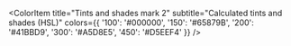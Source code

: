
<Meta title="Colors" />

<ColorPalette>
  <ColorItem
    title="Blue"
    subtitle="Original color"
    colors={{ background: "#FFFFFF", base: "#41BBD9" }}
  />
  <ColorItem
    title="Tints and shades"
    subtitle="Calculated tints and shades (RGB)"
    colors={{
      "100": "#BFDBE1",
      "200": "#ABD5D9",
      "300": "#9AC9D0",
      "400": "#7CB4C0",
      "500": "#60A0AF",
      "600": "#3C7D8A",
      "700": "#0B5E6C",
      "800": "#003E4C",
      "900": "#001D2B",
    }}
  />
  <ColorItem
    title="Tints and shades"
    subtitle="Calculated tints and shades (HSL)"
    colors={{
      "100": "#4ca4bf",
      "200": "#438ca4",
      "300": "#3b748e",
      "400": "#315c73",
      "500": "#274159",
      "600": "#192c3a",
      "700": "#0f151c",
      "800": "#000000",
      "900": "#000000",
    }}
  />

  <ColorItem
    title="Tints and shades mark 2"
    subtitle="Calculated tints and shades (HSL)"
    colors={{
  '100': '#000000',
  '150': '#65879B',
  '200': '#41BBD9',
  '300': '#A5D8E5',
  '450': '#D5EEF4'
}}
  />
</ColorPalette>

